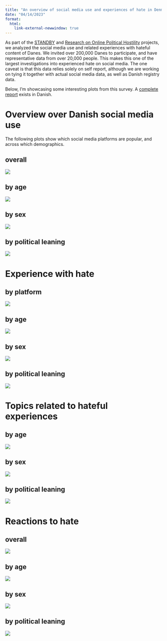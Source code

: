 ```yaml
---
title: "An overview of social media use and experiences of hate in Denmark"
date: "04/14/2023"
format: 
  html:
    link-external-newwindow: true
---
```


As part of the [STANDBY](https://ps.au.dk/forskning/forskningsprojekter/standby) and [Research on Online Political Hostility](https://ps.au.dk/forskning/forskningsprojekter/research-on-online-political-hostility) projects, we analyzed the social media use and related experiences with hateful content of Danes. We invited over 200,000 Danes to participate, and have representative data from over 20,000 people. This makes this one of the largest investigations into experienced hate on social media. The one caveat is that this data relies solely on self report, although we are working on tying it together with actual social media data, as well as Danish registry data. 

Below, I'm showcasing some interesting plots from this survey. A [complete report](https://pure.au.dk/portal/files/271291115/Danskernes_oplevelse_af_had_pa_de_sociale_medier_Rapport_Aarhus_Universitet_.pdf) exists in Danish. 



# Overview over Danish social media use

The following plots show which social media platforms are popular, and across which demographics.

::: {.panel-tabset}

## overall

![](../static/danish_SoMe_survey/overview_use.png)


## by age

![](../static/danish_SoMe_survey/use_age.png)

## by sex

![](../static/danish_SoMe_survey/use_sex_wide.png)

## by political leaning

![](../static/danish_SoMe_survey/use_politics_wide.png)

:::


# Experience with hate

::: {.panel-tabset}

## by platform
![](../static/danish_SoMe_survey/experience_hate_cols.png)

## by age

![](../static/danish_SoMe_survey/experience_hate_cols_by_age.png)

## by sex

![](../static/danish_SoMe_survey/experience_hate_cols_by_sex.png)

## by political leaning
![](../static/danish_SoMe_survey/experience_hate_cols_by_pol.png)

:::


# Topics related to hateful experiences

::: {.panel-tabset}

## by age

![](../static/danish_SoMe_survey/bump_plot_age.png)

## by sex

![](../static/danish_SoMe_survey/bump_plot_sex.png)

## by political leaning
![](../static/danish_SoMe_survey/bump_plot_pol.png)

:::

# Reactions to hate


::: {.panel-tabset}

## overall

![](../static/danish_SoMe_survey/reactions_cutoff.png)


## by age

![](../static/danish_SoMe_survey/reactions_age.png)

## by sex

![](../static/danish_SoMe_survey/reactions_sex.png)

## by political leaning
![](../static/danish_SoMe_survey/reactions_ideology.png)

:::

